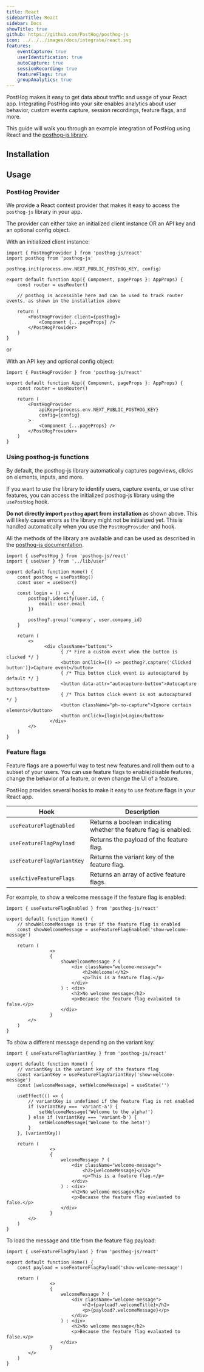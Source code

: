 ```yaml
---
title: React
sidebarTitle: React
sidebar: Docs
showTitle: true
github: https://github.com/PostHog/posthog-js
icon: ../../../images/docs/integrate/react.svg
features:
    eventCapture: true
    userIdentification: true
    autoCapture: true
    sessionRecording: true
    featureFlags: true
    groupAnalytics: true
---
```


PostHog makes it easy to get data about traffic and usage of your React app. Integrating PostHog into your site enables analytics about user behavior, custom events capture, session recordings, feature flags, and more.

This guide will walk you through an example integration of PostHog using React and the [posthog-js library](/docs/integrate/client/js).

## Installation


<ReactInstall />

## Usage

### PostHog Provider

We provide a React context provider that makes it easy to access the `posthog-js` library in your app.

The provider can either take an initialized client instance OR an API key and an optional config object.

With an initialized client instance:

```react
import { PostHogProvider } from 'posthog-js/react'
import posthog from 'posthog-js'

posthog.init(process.env.NEXT_PUBLIC_POSTHOG_KEY, config)

export default function App({ Component, pageProps }: AppProps) {
    const router = useRouter()

    // posthog is accessible here and can be used to track router events, as shown in the installation above

    return (
        <PostHogProvider client={posthog}>
            <Component {...pageProps} />
        </PostHogProvider>
    )
}

```

or

With an API key and optional config object:

```react
import { PostHogProvider } from 'posthog-js/react'

export default function App({ Component, pageProps }: AppProps) {
    const router = useRouter()

    return (
        <PostHogProvider
            apiKey={process.env.NEXT_PUBLIC_POSTHOG_KEY}
            config={config}
        >
            <Component {...pageProps} />
        </PostHogProvider>
    )
}
```

### Using posthog-js functions

By default, the posthog-js library automatically captures pageviews, clicks on elements, inputs, and more.

If you want to use the library to identify users, capture events, or use other features, you can access the initialized posthog-js library using the `usePostHog` hook.

**Do not directly import `posthog` apart from installation** as shown above. This will likely cause errors as the library might not be initialized yet. This is handled automatically when you use the `PostHogProvider` and hook.

All the methods of the library are available and can be used as described in the [posthog-js documentation](/docs/sdks/js).

```react
import { usePostHog } from 'posthog-js/react'
import { useUser } from '../lib/user'

export default function Home() {
    const posthog = usePostHog()
    const user = useUser()

    const login = () => {
        posthog?.identify(user.id, {
            email: user.email
        })

        posthog?.group('company', user.company_id)
    }

    return (
        <>
              <div className="buttons">
                    { /* Fire a custom event when the button is clicked */ }
                    <button onClick={() => posthog?.capture('Clicked button')}>Capture event</button>
                    { /* This button click event is autocaptured by default */ }
                    <button data-attr="autocapture-button">Autocapture buttons</button>
                    { /* This button click event is not autocaptured */ }
                    <button className="ph-no-capture">Ignore certain elements</button>
                    <button onClick={login}>Login</button>
                </div>
        </>
    )
}
```

### Feature flags

Feature flags are a powerful way to test new features and roll them out to a subset of your users. You can use feature flags to enable/disable features, change the behavior of a feature, or even change the UI of a feature.

PostHog provides several hooks to make it easy to use feature flags in your React app.

| Hook | Description |
| --- | --- |
| `useFeatureFlagEnabled` | Returns a boolean indicating whether the feature flag is enabled. |
| `useFeatureFlagPayload` | Returns the payload of the feature flag. |
| `useFeatureFlagVariantKey` | Returns the variant key of the feature flag. |
| `useActiveFeatureFlags` | Returns an array of active feature flags. |

For example, to show a welcome message if the feature flag is enabled:

```react
import { useFeatureFlagEnabled } from 'posthog-js/react'

export default function Home() {
    // showWelcomeMessage is true if the feature flag is enabled
    const showWelcomeMessage = useFeatureFlagEnabled('show-welcome-message') 

    return (
                <>
                {
                    showWelcomeMessage ? (
                        <div className="welcome-message">
                            <h2>Welcome!</h2>
                            <p>This is a feature flag.</p>
                        </div>
                    ) : <div>
                        <h2>No welcome message</h2>
                        <p>Because the feature flag evaluated to false.</p>
                    </div>
                }
        </>
    )
}
```

To show a different message depending on the variant key:

```react
import { useFeatureFlagVariantKey } from 'posthog-js/react'

export default function Home() {
    // variantKey is the variant key of the feature flag
    const variantKey = useFeatureFlagVariantKey('show-welcome-message') 
    const [welcomeMessage, setWelcomeMessage] = useState('')

    useEffect(() => {
        // variantKey is undefined if the feature flag is not enabled
        if (variantKey === 'variant-a') {
            setWelcomeMessage('Welcome to the alpha!')
        } else if (variantKey === 'variant-b') {
            setWelcomeMessage('Welcome to the beta!')
        }
    }, [variantKey])

    return (
                <>
                {
                    welcomeMessage ? (
                        <div className="welcome-message">
                            <h2>{welcomeMessage}</h2>
                            <p>This is a feature flag.</p>
                        </div>
                    ) : <div>
                        <h2>No welcome message</h2>
                        <p>Because the feature flag evaluated to false.</p>
                    </div>
                }
        </>
    )
}
```

To load the message and title from the feature flag payload:

```react
import { useFeatureFlagPayload } from 'posthog-js/react'

export default function Home() {
    const payload = useFeatureFlagPayload('show-welcome-message')

    return (
                <>
                {
                    welcomeMessage ? (
                        <div className="welcome-message">
                            <h2>{payload?.welcomeTitle}</h2>
                            <p>{payload?.welcomeMessage}</p>
                        </div>
                    ) : <div>
                        <h2>No welcome message</h2>
                        <p>Because the feature flag evaluated to false.</p>
                    </div>
                }
        </>
    )
}
```
